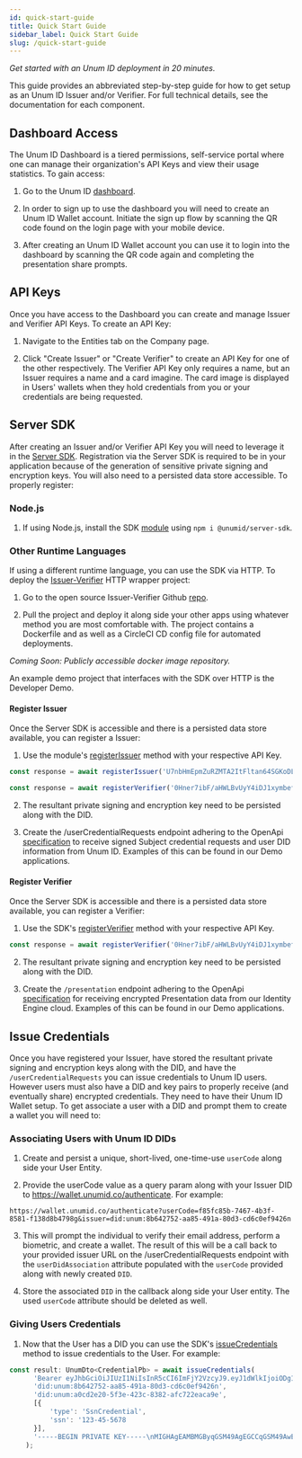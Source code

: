 ```yaml
---
id: quick-start-guide
title: Quick Start Guide
sidebar_label: Quick Start Guide
slug: /quick-start-guide
---
```



*Get started with an Unum ID deployment in 20 minutes.*

This guide provides an abbreviated step-by-step guide for how to get setup as an Unum ID Issuer and/or Verifier. For full technical details, see the documentation for each component.

## Dashboard Access
The Unum ID Dashboard is a tiered permissions, self-service portal where one can manage their organization's API Keys and view their usage statistics. To gain access:

1. Go to the Unum ID [dashboard](https://dashboard.unumid.co/).

2. In order to sign up to use the dashboard you will need to create an Unum ID Wallet account. Initiate the sign up flow by scanning the QR code found on the login page with your mobile device.

3. After creating an Unum ID Wallet account you can use it to login into the dashboard by scanning the QR code again and completing the presentation share prompts. 

## API Keys
Once you have access to the Dashboard you can create and manage Issuer and Verifier API Keys. To create an API Key:

1. Navigate to the Entities tab on the Company page.

2. Click "Create Issuer" or "Create Verifier" to create an API Key for one of the other respectively. The Verifier API Key only requires a name, but an Issuer requires a name and a card imagine. The card image is displayed in Users' wallets when they hold credentials from you or your credentials are being requested.

## Server SDK
After creating an Issuer and/or Verifier API Key you will need to leverage it in the [Server SDK](https://github.com/UnumID/server-sdk-typescript). Registration via the Server SDK is required to be in your application because of the generation of sensitive private signing and encryption keys. You will also need to a persisted data store accessible. To properly register:

### Node.js
1. If using Node.js, install the SDK [module](https://www.npmjs.com/package/@unumid/server-sdk) using `npm i @unumid/server-sdk`.

### Other Runtime Languages 
If using a different runtime language, you can use the SDK via HTTP. To deploy the [Issuer-Verifier](https://github.com/UnumID/issuer-verifier-app) HTTP wrapper project:

1. Go to the open source Issuer-Verifier Github [repo](https://github.com/UnumID/issuer-verifier-app).

2. Pull the project and deploy it along side your other apps using whatever method you are most comfortable with. The project contains a Dockerfile and as well as a CircleCI CD config file for automated deployments.

*Coming Soon: Publicly accessible docker image repository.*

An example demo project that interfaces with the SDK over HTTP is the Developer Demo.

#### Register Issuer
Once the Server SDK is accessible and there is a persisted data store available, you can register a Issuer:

1. Use the module's [registerIssuer](https://docs.unumid.co/server-sdk#registerissuer) method with your respective API Key.

```typescript title="Example registerIssuer"
const response = await registerIssuer('U7nbHmEpmZuRZMTA2ItFltan64SGKoDLYn7cMnpe4w2=', 'https://api.acme.com');
```

```typescript title="Example registerVerifier"
const response = await registerVerifier('0Hner7ibF/aHWLBvUyY4iDJ1xymbef0lzMxiS0eTGoS=', 'https://api.acme.com');
```

2. The resultant private signing and encryption key need to be persisted along with the DID.

3. Create the /userCredentialRequests endpoint adhering to the OpenApi [specification](https://gist.github.com/UnumIDMachine/146a0a428c683b756efd8240b31a4678) to receive signed Subject credential requests and user DID information from Unum ID. Examples of this can be found in our Demo applications.

#### Register Verifier
Once the Server SDK is accessible and there is a persisted data store available, you can register a Verifier:

1. Use the SDK's [registerVerifier](https://docs.unumid.co/server-sdk#registerverifier) method with your respective API Key.

```typescript title="Example registerVerifier"
const response = await registerVerifier('0Hner7ibF/aHWLBvUyY4iDJ1xymbef0lzMxiS0eTGoS=', 'https://api.acme.com');
```

2. The resultant private signing and encryption key need to be persisted along with the DID.

3. Create the `/presentation` endpoint adhering to the OpenApi [specification](https://gist.github.com/UnumIDMachine/a2d71f12b0596a62c9dcc4de7a255f4f) for receiving encrypted Presentation data from our Identity Engine cloud. Examples of this can be found in our Demo applications.

## Issue Credentials
Once you have registered your Issuer, have stored the resultant private signing and encryption keys along with the DID, and have the `/userCredentialRequests` you can issue credentials to Unum ID users. However users must also have a DID and key pairs to properly receive (and eventually share) encrypted credentials. They need to have their Unum ID Wallet setup. To get associate a user with a DID and prompt them to create a wallet you will need to:

### Associating Users with Unum ID DIDs
1. Create and persist a unique, short-lived, one-time-use `userCode` along side your User Entity.

2. Provide the userCode value as a query param along with your Issuer DID to https://wallet.unumid.co/authenticate. For example:

```
https://wallet.unumid.co/authenticate?userCode=f85fc85b-7467-4b3f-8581-f138d8b4798g&issuer=did:unum:8b642752-aa85-491a-80d3-cd6c0ef9426n
```

3. This will prompt the individual to verify their email address, perform a biometric, and create a wallet. The result of this will be a call back to your provided issuer URL on the /userCredentialRequests endpoint with the `userDidAssociation` attribute populated with the `userCode` provided along with newly created `DID`.

4. Store the associated `DID` in the callback along side your User entity. The used `userCode` attribute should be deleted as well.

### Giving Users Credentials
1. Now that the User has a DID you can use the SDK's [issueCredentials](https://docs.unumid.co/server-sdk#issuecredentials) method to issue credentials to the User. For example: 

```typescript title="Example issueCredentials"
const result: UnumDto<CredentialPb> = await issueCredentials(
      'Bearer eyJhbGciOiJIUzI1NiIsInR5cCI6ImFjY2VzcyJ9.eyJ1dWlkIjoiODg1ZDQxZjktYWFiNS00YTQ1LWE2ZTUtYWY1NjM1YjlkNGI5IiwiZGlkIjpudWxsLCJlbWFpbCI6InJheSs4MDAwQHVudW1pZC5jbyIsImlhdCI6MTY1NDMwODUxNCwiZXhwIjoxNjYyOTQ4NTE0LCJhdWQiOiJsb2NhbGhvc3QiLCJpc3MiOiJmZWF0aGVycyIsInN1YiI6Ijg4NWQ0MWY5LWFhYjUtNGE0NS1hNmU1LWFmNTYzNWI5ZDRiOSIsImp0aSI6ImJjOTNjNGMyLTg5NDQtNDMxYS1iZTY5LTQ2ZjBjNDA2MjBjYSJ9.zS5ZWBxjotHpuBHUN3pDn8J8ygDFYGD3ASmJVYSt7Wc',
      'did:unum:8b642752-aa85-491a-80d3-cd6c0ef9426n',
      'did:unum:a0cd2e20-5f3e-423c-8382-afc722eaca9e',
      [{
          'type': 'SsnCredential',
          'ssn': '123-45-5678
      }],
      '-----BEGIN PRIVATE KEY-----\nMIGHAgEAMBMGByqGSM49AgEGCCqGSM49AwEHBG0wawIBAQQgw7wRQL1EUsLk08auyjhlHV0atw0wqQGjtP3wkAIz8uChRANCAARfUK8OjrArOokLQau9W3siHlxxtt9/FGjdiiL1YM8PqHqhmgscc6oSdUUKfA/HZaf9m2yEQqQPyoFR1R16Ck/8\n-----END PRIVATE KEY-----'
    );
```